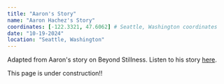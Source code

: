 ```yaml
---
title: "Aaron's Story"
name: "Aaron Hachez's Story"
coordinates: [-122.3321, 47.6062] # Seattle, Washington coordinates
date: "10-19-2024"
location: "Seattle, Washington"
---
```


<div className="text-center italic">
  Adapted from Aaron's story on Beyond Stillness. Listen to his story <a href="https://podcasts.apple.com/us/podcast/yes-and-aaron-hachez-story/id1715005057?i=1000673704989">here</a>.
</div>

This page is under construction!!
